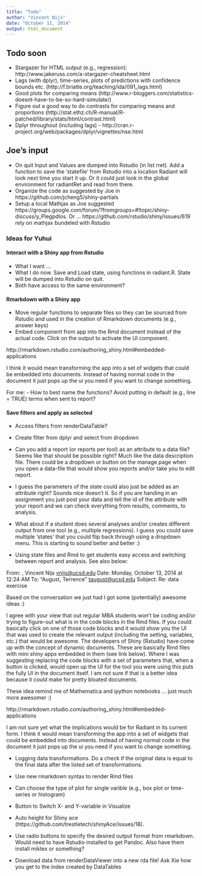 ```yaml
---
title: "Todo"
author: "Vincent Nijs"
date: "October 11, 2014"
output: html_document
---
```


## Todo soon

- Stargazer for HTML output (e.g., regression): http://www.jakeruss.com/a-stargazer-cheatsheet.html
- Lags (with dplyr), time-series, plots of predictions with confidence bounds etc. (http://f.briatte.org/teaching/ida/091_lags.html)
- Good plots for comparing means (http://www.r-bloggers.com/statistics-doesnt-have-to-be-so-hard-simulate/)
- Figure out a good way to do contrasts for comparing means and proportions (http://stat.ethz.ch/R-manual/R-patched/library/stats/html/contrast.html)
- Dplyr throughout (including lags) - http://cran.r-project.org/web/packages/dplyr/vignettes/nse.html

## Joe's input
- On quit Input and Values are dumped into Rstudio (in list rret). Add a function to save the 'statefile' from Rstudio into a location Radiant will look next time you start it up. Or it could just look in the global environment for radiantRet and read from there.
- Organize the code as suggested by Joe in https://github.com/jcheng5/shiny-partials
- Setup a local Mathjax as Joe suggested https://groups.google.com/forum/?fromgroups=#!topic/shiny-discuss/y_Plegpdlos. Or ... https://github.com/rstudio/shiny/issues/619 rely on mathjax bundeled with Rstudio

### Ideas for Yuhui

#### Interact with a Shiny app from Rstudio
* What I want ...
* What I do now. Save and Load state, using functions in radiant.R. State will be dumped into Rstudio on quit.
* Both have access to the same environment?

#### Rmarkdown with a Shiny app
- Move regular functions to separate files so they can be sourced from Rstudio and used 
in the creation of Rmarkdown documents (e.g., answer keys)
- Embed component from app into the Rmd document instead of the actual code. Click on the output to activate the UI component.

http://rmarkdown.rstudio.com/authoring_shiny.html#embedded-applications

I think it would mean transforming the app into a set of widgets that could be embedded into documents. Instead of having normal code in the document it just pops up the ui you need if you want to change something.



For me:
- How to best name the functions? Avoid putting in default (e.g., line = TRUE) terms when sent to report?


#### Save filters and apply as selected
* Access filters from renderDataTable?
* Create filter from dplyr and select from dropdown




- Can you add a report (or reports per tool) as an attribute to a data file? Seems like that should be possible right? Much like the data description file. There could be a dropdown or button on the manage page when you open a data-file that would show you reports and/or take you to edit report. 
- I guess the parameters of the state could also just be added as an attribute right? Sounds nice doesn't it. So if you are handing in an assignment you just post your data and tell the id of the attribute with your report and we can check everything from results, comments, to analysis. 
- What about if a student does several analyses and/or creates different output from one tool (e.g., multiple regressions). I guess you could save multiple 'states' that you could flip back through using a dropdown menu. This is starting to sound better and better :)

- Using state files and Rmd to get students easy access and switching between report and analysis. See also below:

From: <Nijs>, Vincent Nijs <vnijs@ucsd.edu>
Date: Monday, October 13, 2014 at 12:24 AM
To: "August, Terrence" <taugust@ucsd.edu>
Subject: Re: data exercise

Based on the conversation we just had I got some (potentially) awesome ideas :)

I agree with your view that out regular MBA students won’t be coding and/or trying to figure-out what is in the code blocks in the Rmd files. If you could basically click on one of those code blocks and it would show you the UI that was used to create the relevant output (including the setting, variables, etc.) that would be awesome. The developers of Shiny (Rstudio) have come up with the concept of dynamic documents. These are basically Rmd files with mini shiny apps embedded in them (see link below). Where I was suggesting replacing the code blocks with a set of parameters that, when a button is clicked, would open up the UI for the tool you were using this puts the fully UI in the document itself. I am not sure if that is a better idea because it could make for pretty bloated documents.

These idea remind me of Mathematica and ipython notebooks … just much more awesomer :)

http://rmarkdown.rstudio.com/authoring_shiny.html#embedded-applications

I am not sure yet what the implications would be for Radiant in its current form. I think it would mean transforming the app into a set of widgets that could be embedded into documents. Instead of having normal code in the document it just pops up the ui you need if you want to change something.


- Logging data transformations. Do a check if the original data is equal to the final data after the listed set of
transformations.


- Use new rmarkdown syntax to render Rmd files
- Can choose the type of plot for single varible (e.g., box plot or time-series or histogram)
- Button to Switch X- and Y-variable in Visualize
- Auto height for Shiny ace (https://github.com/trestletech/shinyAce/issues/18).
- Use radio buttons to specify the desired output format from rmarkdown. Would need to have Rstudio installed
to get Pandoc. Also have them install miktex or something?
- Download data from renderDataViewer into a new rda file! Ask Xie how you get to the index created by DataTables


